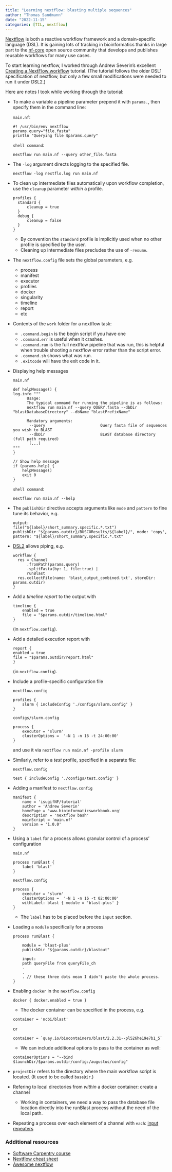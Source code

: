 ```yaml
---
title: "Learning nextflow: blasting multiple sequences"
author: "Thomas Sandmann"
date: "2022-11-15"
categories: [TIL, nextflow]
---
```


[Nextflow](https://www.nextflow.io/)
is both a reactive workflow framework and a domain-specific language (DSL). 
It is gaining lots of tracking in bioinformatics thanks in large part to the
[nf-core](https://nf-co.re/)
open source community that develops and publishes reusable workflows for many
use cases.

To start learning nextflow, I worked through Andrew Severin's excellent
[Creating a NextFlow workflow
](https://bioinformaticsworkbook.org/dataAnalysis/nextflow/02_creatingAworkflow.htm)
tutorial. (The tutorial follows the older DSL1 specification of nextflow, but
only a few small modifications were needed to run it under DSL2.)

Here are notes I took while working through the tutorial:

- To make a variable a pipeline parameter prepend it with `params.`,
  then specify them in the command line:
  
  `main.nf`:
  
  ```
  #! /usr/bin/env nextflow
  params.query="file.fasta"
  println "Querying file $params.query"
  ```
  
  `shell command`:
  
  ```
  nextflow run main.nf --query other_file.fasta
  ```

- The `-log` argument directs logging to the specified file.
  
  ```
  nextflow -log nextflo.log run main.nf 
  ```
  
- To clean up intermediate files automatically upon workflow 
  completion, use the `cleanup` parameter _within_ a profile.
  
  ```
  profiles {
    standard {
        cleanup = true
    }
    debug {
        cleanup = false
    }
  }
  ```
  
  - By convention the `standard` profile is implicitly used when no other   
    profile is specified by the user.
  - Cleaning up intermediate files precludes the use of `-resume`.
    

- The `nextflow.config` file sets the global parameters, e.g.
  - process
  - manifest
  - executor
  - profiles
  - docker
  - singularity
  - timeline
  - report
  - etc

- Contents of the `work` folder for a nextflow task:
  - `.command.begin` is the begin script if you have one
  - `.command.err` is useful when it crashes.
  - `.command.run` is the full nextflow pipeline that was run, this is helpful when trouble shooting a nextflow error rather than the script error.
  - `.command.sh` shows what was run.
  - `.exitcode` will have the exit code in it. 

- Displaying help messages

  `main.nf`
  
  ```
  def helpMessage() {
  log.info """
        Usage:
        The typical command for running the pipeline is as follows:
        nextflow run main.nf --query QUERY.fasta --dbDir "blastDatabaseDirectory" --dbName "blastPrefixName"

        Mandatory arguments:
         --query                        Query fasta file of sequences you wish to BLAST
         --dbDir                        BLAST database directory (full path required)
         [...]
  """
  }
  
  // Show help message
  if (params.help) {
      helpMessage()
      exit 0
  }
  ```
  
  `shell command`:
  
  ```
  nextflow run main.nf --help
  ```
  
- The `publishDir` directive accepts arguments like `mode` and `pattern` to fine tune its behavior, e.g.

  ```
  output:
file("${label}/short_summary.specific.*.txt")
publishDir "${params.outdir}/BUSCOResults/${label}/", mode: 'copy', pattern: "${label}/short_summary.specific.*.txt"
  ```
- [DSL2](https://www.nextflow.io/docs/latest/dsl2.html#dsl2-migration-notes) allows piping, e.g.
  
  ```
  workflow {
    res = Channel
        .fromPath(params.query)
        .splitFasta(by: 1, file:true) |
        runBlast
    res.collectFile(name: 'blast_output_combined.txt', storeDir: params.outdir)
  }
  ```

- Add a _timeline report_ to the output with

  ```
  timeline {
      enabled = true
      file = "$params.outdir/timeline.html"
  }
  ```
  (in `nextflow.config`).
  
- Add a detailed execution report with

  ```
  report {
  enabled = true
  file = "$params.outdir/report.html"
  }
  ```
  (in `nextflow.config`).

- Include a profile-specific configuration file

  `nextflow.config`
  
  ```
  profiles {
      slurm { includeConfig './configs/slurm.config' }
  }
  ```
  
  `configs/slurm.config`
  
  ```
  process {
      executor = 'slurm'
      clusterOptions =  '-N 1 -n 16 -t 24:00:00'
  }
  ```
  and use it via `nextflow run main.nf -profile slurm`

- Similarly, refer to a _test_ profile, specified in a separate file:

  `nextflow.config`
  
  ```
  test { includeConfig './configs/test.config' }
  ```

- Adding a manifest to `nextflow.config`

  ```
  manifest {
      name = 'isugifNF/tutorial'
      author = 'Andrew Severin'
      homePage = 'www.bioinformaticsworkbook.org'
      description = 'nextflow bash'
      mainScript = 'main.nf'
      version = '1.0.0'
  }
  ```
  
- Using a `label` for a process allows granular control of a process' configuration
  
  `main.nf`
  
  ```
  process runBlast { 
      label 'blast'
  }
  ```
  
  `nextflow.config`
  
  ```
  process {
      executor = 'slurm'
      clusterOptions =  '-N 1 -n 16 -t 02:00:00'
      withLabel: blast { module = 'blast-plus' }
  }
  ```
  - The `label` has to be placed before the `input` section.

- Loading a `module` specifically for a process

  ```
  process runBlast {

      module = 'blast-plus'
      publishDir "${params.outdir}/blastout"

      input:
      path queryFile from queryFile_ch
      .
      .
      . // these three dots mean I didn't paste the whole process.
  }
  ```

- Enabling `docker` in the `nextflow.config`
  
  ```
  docker { docker.enabled = true }
  ```
  - The docker container can be specified in the process, e.g.

  ```
  container = 'ncbi/blast'
  ```
  
  or
  
  ```
  container = `quay.io/biocontainers/blast/2.2.31--pl526he19e7b1_5`
  ```
  - We can include additional options to pass to the container as well:
  
  ```
  containerOptions = "--bind $launchDir/$params.outdir/config:/augustus/config"
  ```
  
- `projectDir` refers to the directory where the main workflow script is located. (It used to be called `baseDir`.)

- Refering to local directories from _within_ a docker container: create a channel
  - Working in containers, we need a way to pass the database file location directly into the runBlast process without the need of the local path.

- Repeating a process over each element of a channel with `each`: [input repeaters](https://www.nextflow.io/docs/latest/process.html#input-repeaters-each)

### Additional resources

- [Software Carpentry course](https://carpentries-incubator.github.io/workflows-nextflow/index.html)
- [Nextflow cheat sheet](https://github.com/danrlu/Nextflow_cheatsheet/blob/main/nextflow_cheatsheet.pdf)
- [Awesome nextflow](https://github.com/nextflow-io/awesome-nextflow)